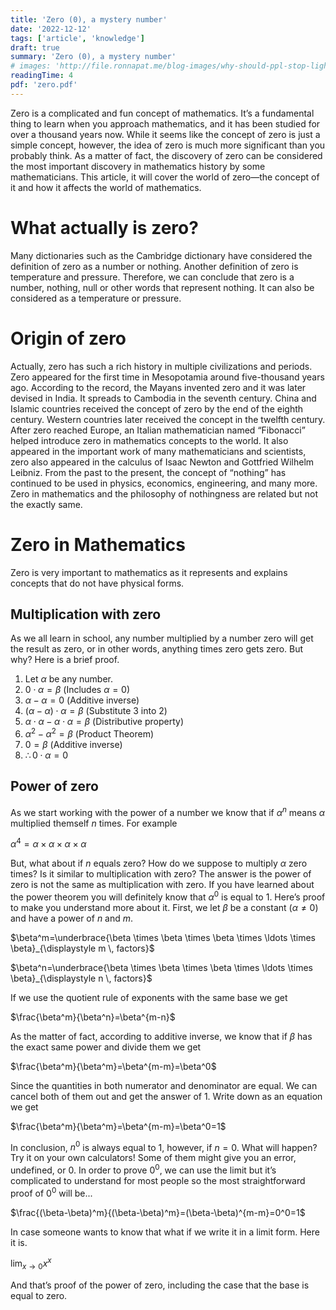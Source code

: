 ```yaml
---
title: 'Zero (0), a mystery number'
date: '2022-12-12'
tags: ['article', 'knowledge']
draft: true
summary: 'Zero (0), a mystery number'
# images: 'http://file.ronnapat.me/blog-images/why-should-ppl-stop-lighting-incense/cover.jpg'
readingTime: 4
pdf: 'zero.pdf'
---
```


Zero is a complicated and fun concept of mathematics. It’s a fundamental thing to learn when you approach mathematics, and it has been studied for over a thousand years now. While it seems like the concept of zero is just a simple concept, however, the idea of zero is much more significant than you probably think. As a matter of fact, the discovery of zero can be considered the most important discovery in mathematics history by some mathematicians. This article, it will cover the world of zero—the concept of it and how it affects the world of mathematics.

# What actually is zero?

Many dictionaries such as the Cambridge dictionary have considered the definition of zero as a number or nothing. Another definition of zero is temperature and pressure. Therefore, we can conclude that zero is a number, nothing, null or other words that represent nothing. It can also be considered as a temperature or pressure.

# Origin of zero

Actually, zero has such a rich history in multiple civilizations and periods. Zero appeared for the first time in Mesopotamia around five-thousand years ago. According to the record, the Mayans invented zero and it was later devised in India. It spreads to Cambodia in the seventh century. China and Islamic countries received the concept of zero by the end of the eighth century. Western countries later received the concept in the twelfth century. After zero reached Europe, an Italian mathematician named “Fibonacci” helped introduce zero in mathematics concepts to the world. It also appeared in the important work of many mathematicians and scientists, zero also appeared in the calculus of Isaac Newton and Gottfried Wilhelm Leibniz. From the past to the present, the concept of “nothing” has continued to be used in physics, economics, engineering, and many more. Zero in mathematics and the philosophy of nothingness are related but not the exactly same.

# Zero in Mathematics

Zero is very important to mathematics as it represents and explains concepts that do not have physical forms.

## Multiplication with zero

As we all learn in school, any number multiplied by a number zero will get the result as zero, or in other words, anything times zero gets zero. But why? Here is a brief proof.

1. Let $\alpha$ be any number.
2. $0\cdot\alpha=\beta$ (Includes $\alpha=0$)
3. $\alpha-\alpha=0$ (Additive inverse)
4. $(\alpha-\alpha)\cdot\alpha=\beta$ (Substitute 3 into 2)
5. $\alpha\cdot\alpha-\alpha\cdot\alpha=\beta$ (Distributive property)
6. $\alpha^{2}-\alpha^{2}=\beta$ (Product Theorem)
7. $0=\beta$ (Additive inverse)
8. $\therefore0\cdot\alpha=0$

## Power of zero

As we start working with the power of a number we know that if $\alpha^n$ means $\alpha$ multiplied themself $n$ times. For example

$\alpha^4=\alpha\times\alpha\times\alpha\times\alpha$

But, what about if $n$ equals zero? How do we suppose to multiply $\alpha$ zero times? Is it similar to multiplication with zero? The answer is the power of zero is not the same as multiplication with zero. If you have learned about the power theorem you will definitely know that $\alpha^0$ is equal to 1. Here’s proof to make you understand more about it. First, we let $\beta$ be a constant ($\alpha\neq0$) and have a power of $n$ and $m$.

$\beta^m=\underbrace{\beta \times \beta \times \beta \times \ldots \times \beta}_{\displaystyle m \, factors}$

$\beta^n=\underbrace{\beta \times \beta \times \beta \times \ldots \times \beta}_{\displaystyle n \, factors}$

If we use the quotient rule of exponents with the same base we get

$\frac{\beta^m}{\beta^n}=\beta^{m-n}$

As the matter of fact, according to additive inverse, we know that if $\beta$ has the exact same power and divide them we get

$\frac{\beta^m}{\beta^m}=\beta^{m-m}=\beta^0$

Since the quantities in both numerator and denominator are equal. We can cancel both of them out and get the answer of 1. Write down as an equation we get

$\frac{\beta^m}{\beta^m}=\beta^{m-m}=\beta^0=1$

In conclusion, $n^0$ is always equal to 1, however, if $n=0$. What will happen? Try it on your own calculators! Some of them might give you an error, undefined, or 0. In order to prove $0^0$, we can use the limit but it’s complicated to understand for most people so the most straightforward proof of $0^0$ will be...

$\frac{(\beta-\beta)^m}{(\beta-\beta)^m}=(\beta-\beta)^{m-m}=0^0=1$

In case someone wants to know that what if we write it in a limit form. Here it is.

$\lim_{x\to0} x^x$

And that’s proof of the power of zero, including the case that the base is equal to zero.
